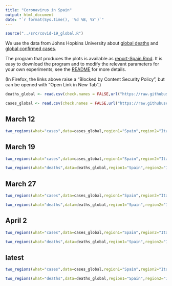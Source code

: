 ```yaml
---
title: "Coronavirus in Spain"
output: html_document
date: "`r format(Sys.time(), '%d %B, %Y')`"
---
```


```r
source("../src/covid-19_global.R")
```

We use the data from Johns Hopkins University about [global deaths](https://github.com/CSSEGISandData/COVID-19/blob/master/csse_covid_19_data/csse_covid_19_time_series/time_series_covid19_deaths_global.csv)  and [global confirmed cases](https://github.com/CSSEGISandData/COVID-19/blob/master/csse_covid_19_data/csse_covid_19_time_series/time_series_covid19_confirmed_global.csv).

The program that produces the plots is available as [report-Spain.Rmd](https://github.com/alexhkurz/coronavirus-in-R/blob/master/reports/report-Spain.Rmd). It is easy to download the program and to modify the relevant parameters for your own experiments, see the [README](https://github.com/alexhkurz/coronavirus-in-R/) for more details.

(In Firefox, the links above raise a "Blocked by Content Security Policy", but can be opened with "Open Link in New Tab".)
    
```r
deaths_global <- read.csv(check.names = FALSE,url("https://raw.githubusercontent.com/CSSEGISandData/COVID-19/master/csse_covid_19_data/csse_covid_19_time_series/time_series_covid19_deaths_global.csv"))

cases_global <- read.csv(check.names = FALSE,url("https://raw.githubusercontent.com/CSSEGISandData/COVID-19/master/csse_covid_19_data/csse_covid_19_time_series/time_series_covid19_confirmed_global.csv"))
```

## March 12

```r
two_regions(what="cases",data=cases_global,region1="Spain",region2="Italy",last_day="3/12/20",range=12,lag=8)
```

## March 19

```r
two_regions(what="cases",data=cases_global,region1="Spain",region2="Italy",last_day="3/19/20",range=18,lag=5) 
```

```r
two_regions(what="deaths",data=deaths_global,region1="Spain",region2="Italy",last_day="3/19/20",range=18,lag=6) 
```

## March 27

```r
two_regions(what="cases",data=cases_global,region1="Spain",region2="Italy",last_day="3/27/20",lag=4)
```


```r
two_regions(what="deaths",data=deaths_global,region1="Spain",region2="Italy",last_day="3/27/20",lag=5)
```

## April 2

```r
two_regions(what="cases",data=cases_global,region1="Spain",region2="Italy",last_day="4/2/20",lag=3)
```

```r
two_regions(what="deaths",data=deaths_global,region1="Spain",region2="Italy",last_day="4/2/20",lag=4)
```

## latest

```r
two_regions(what="cases",data=cases_global,region1="Spain",region2="Italy",lag=3)
```

```r
two_regions(what="deaths",data=deaths_global,region1="Spain",region2="Italy",lag=4)
```
